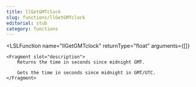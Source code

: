 ```yaml
---
title: llGetGMTclock
slug: functions/llGetGMTclock
editorial: stub
category: functions
---
```


<LSLFunction
	name="llGetGMTclock"
	returnType="float"
	arguments={[]}
>
	<Fragment slot="description">
		Returns the time in seconds since midnight GMT.
		
		Gets the time in seconds since midnight in GMT/UTC.
	</Fragment>
</LSLFunction>

